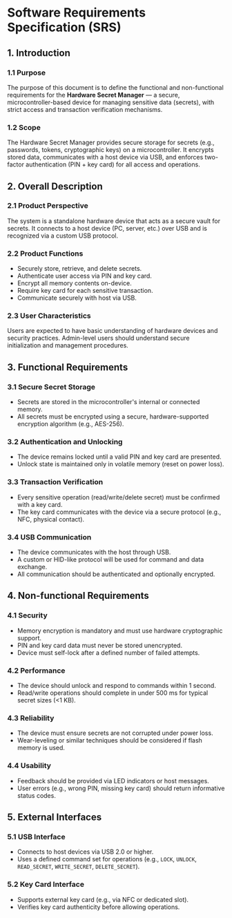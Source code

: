 # Software Requirements Specification (SRS)

## 1. Introduction

### 1.1 Purpose
The purpose of this document is to define the functional and non-functional requirements for the **Hardware Secret Manager** — a secure, microcontroller-based device for managing sensitive data (secrets), with strict access and transaction verification mechanisms.

### 1.2 Scope
The Hardware Secret Manager provides secure storage for secrets (e.g., passwords, tokens, cryptographic keys) on a microcontroller. It encrypts stored data, communicates with a host device via USB, and enforces two-factor authentication (PIN + key card) for all access and operations.

## 2. Overall Description

### 2.1 Product Perspective
The system is a standalone hardware device that acts as a secure vault for secrets. It connects to a host device (PC, server, etc.) over USB and is recognized via a custom USB protocol.

### 2.2 Product Functions
- Securely store, retrieve, and delete secrets.
- Authenticate user access via PIN and key card.
- Encrypt all memory contents on-device.
- Require key card for each sensitive transaction.
- Communicate securely with host via USB.

### 2.3 User Characteristics
Users are expected to have basic understanding of hardware devices and security practices. Admin-level users should understand secure initialization and management procedures.

## 3. Functional Requirements

### 3.1 Secure Secret Storage
- Secrets are stored in the microcontroller's internal or connected memory.
- All secrets must be encrypted using a secure, hardware-supported encryption algorithm (e.g., AES-256).

### 3.2 Authentication and Unlocking
- The device remains locked until a valid PIN and key card are presented.
- Unlock state is maintained only in volatile memory (reset on power loss).

### 3.3 Transaction Verification
- Every sensitive operation (read/write/delete secret) must be confirmed with a key card.
- The key card communicates with the device via a secure protocol (e.g., NFC, physical contact).

### 3.4 USB Communication
- The device communicates with the host through USB.
- A custom or HID-like protocol will be used for command and data exchange.
- All communication should be authenticated and optionally encrypted.

## 4. Non-functional Requirements

### 4.1 Security
- Memory encryption is mandatory and must use hardware cryptographic support.
- PIN and key card data must never be stored unencrypted.
- Device must self-lock after a defined number of failed attempts.

### 4.2 Performance
- The device should unlock and respond to commands within 1 second.
- Read/write operations should complete in under 500 ms for typical secret sizes (&lt;1 KB).

### 4.3 Reliability
- The device must ensure secrets are not corrupted under power loss.
- Wear-leveling or similar techniques should be considered if flash memory is used.

### 4.4 Usability
- Feedback should be provided via LED indicators or host messages.
- User errors (e.g., wrong PIN, missing key card) should return informative status codes.

## 5. External Interfaces

### 5.1 USB Interface
- Connects to host devices via USB 2.0 or higher.
- Uses a defined command set for operations (e.g., `LOCK`, `UNLOCK`, `READ_SECRET`, `WRITE_SECRET`, `DELETE_SECRET`).

### 5.2 Key Card Interface
- Supports external key card (e.g., via NFC or dedicated slot).
- Verifies key card authenticity before allowing operations.

